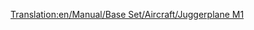 [[Translation:en/Manual/Base Set/Aircraft/Juggerplane M1]]

{{fr/Manual/Base Set/Aircraft/Avion|Nom=Juggerplane M1
|Image=[[File:en/Manual/Base Set/Aircraft/JuggerplaneM1.png|Juggerplane M1]]
|Coût=65 625£ (131 250$)
|Vitesse=959 km/h (596 mph)
|Entretien=6 187£ (12 374$)
|Conception=1978
|Vie=20 ans
|Capacité=200 passagers, 40 sacs de courrier
|Description=Le Juggerplane M1 est l'équivalent, pour le pays des jouets, du [[fr/Manual/Base Set/Aircraft/Darwin 300|Darwin 300/Boeing 747]].
|Réalité=Fictif
}}